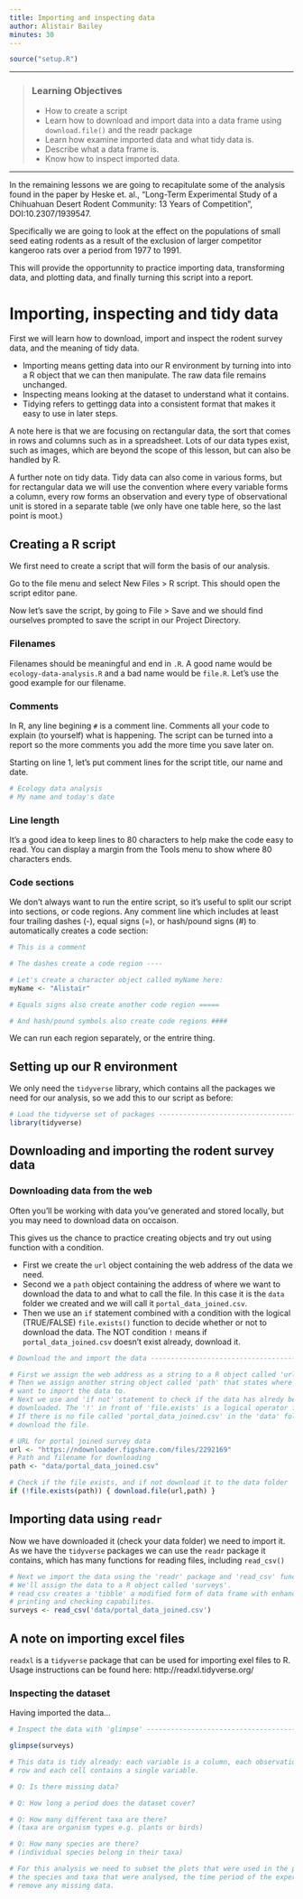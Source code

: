 ```yaml
---
title: Importing and inspecting data
author: Alistair Bailey
minutes: 30
---
```


```r
source("setup.R")
```

------------

> ### Learning Objectives
>
> * How to create a script
> * Learn how to download and import data into a data frame using `download.file()` 
and the readr package
> * Learn how examine imported data and what tidy data is.
> * Describe what a data frame is.
> * Know how to inspect imported data.
>

------------

In the remaining lessons we are going to recapitulate some of the analysis found in
the paper by Heske et. al., "Long-Term Experimental Study of a Chihuahuan
Desert Rodent Community: 13 Years of Competition", DOI:10.2307/1939547.

Specifically we are going to look at the effect on the populations of small
seed eating rodents as a result of the exclusion of larger competitor kangeroo
rats over a period from 1977 to 1991.

This will provide the opportunnity to practice importing data, transforming
data, and plotting data, and finally turning this script into a report.

# Importing, inspecting and tidy data

First we will learn how to download, import and inspect the rodent 
survey data, and the meaning of tidy data.

 + Importing means getting data into our R environment by turning into into a
 R object that we can then manipulate. The raw data file remains unchanged.
 + Inspecting means looking at the dataset to understand what it contains.
 + Tidying refers to gettingg data into a consistent format that makes it easy to
 use in later steps.
 
 A note here is that we are focusing on rectangular data, the sort that comes
 in rows and columns such as in a spreadsheet. Lots of our data types exist,
 such as images, which are beyond the scope of this lesson, but can also be
 handled by R.
 
 A further note on tidy data. Tidy data can also come in various forms, but for
 rectangular data we will use the convention where every variable forms a column,
 every row forms an observation and every type of observational unit is stored
 in a separate table (we only have one table here, so the last point is moot.)

## Creating a R script

We first need to create a script that will form the basis of our analysis.

Go to the file menu and select New Files > R script. This should open the script
editor pane.

Now let's save the script, by going to File > Save and we should find ourselves
prompted to save the script in our Project Directory.

### Filenames

Filenames should be meaningful and end in `.R`. A good name would be 
`ecology-data-analysis.R` and a bad name would be `file.R`. Let's use the good
example for our filename.

### Comments

In R, any line begining `#` is  a comment line. Comments all your code to 
explain (to yourself) what is happening. The script can be turned into a report
so the more comments you add the more time you save later on.

Starting on line 1, let's put comment lines for the script title, our name and
date.

```r
# Ecology data analysis
# My name and today's date
```

### Line length

It's a good idea to keep lines to 80 characters to help make the code easy to
read. You can display a margin from the Tools menu to show where 80 characters 
ends.

### Code sections

We don't always want to run the entire script, so it's useful to split our 
script into sections, or code regions. Any comment line which includes 
at least four trailing dashes (-), equal signs (=), or hash/pound signs (#) 
to automatically creates a code section:

```r
# This is a comment

# The dashes create a code region ----

# Let's create a character object called myName here:
myName <- "Alistair"

# Equals signs also create another code region =====

# And hash/pound symbols also create code regions ####

```

We can run each region separately, or the entrire thing.

## Setting up our R environment

We only need the `tidyverse` library, which  contains all the packages we need 
for our analysis, so we add this to our script as before:

```r
# Load the tidyverse set of packages -------------------------------------------
library(tidyverse)

```

## Downloading and importing the rodent survey data

### Downloading data from the web

Often you'll be working with data you've generated and stored locally, but you 
may need to download data on occaison.

This gives us the chance to practice creating objects and try out using function 
with a condition. 

+ First we create the `url` object containing the web address of the 
data we need.
+ Second we a `path` object containing the address of where we want to download
the data to and what to call the file. In this case it is the `data` folder we
created and we will call it `portal_data_joined.csv`.
+ Then we use an `if` statement combined with a condition with the logical (TRUE/FALSE)
 `file.exists()` function to decide whether or not to download 
the data. The NOT condition `!` means if `portal_data_joined.csv` doesn't 
exist already, download it.


```r
# Download the and import the data ---------------------------------------------

# First we assign the web address as a string to a R object called 'url'.
# Then we assign another string object called 'path' that states where we 
# want to import the data to.
# Next we use and 'if not' statement to check if the data has alredy been 
# downloaded. The '!' in front of 'file.exists' is a logical operator for 'not'.
# If there is no file called 'portal_data_joined.csv' in the 'data' folder,
# download the file.

# URL for portal joined survey data
url <- "https://ndownloader.figshare.com/files/2292169"
# Path and filename for downloading
path <- "data/portal_data_joined.csv"

# Check if the file exists, and if not download it to the data folder
if (!file.exists(path)) { download.file(url,path) }
```

## Importing data using `readr`

Now we have downloaded it (check your data folder) we need to import it.
As we have the `tidyverse` packages we can use the `readr` package it contains,
which has many functions for reading files, including `read_csv()`

```r
# Next we import the data using the 'readr' package and 'read_csv' function
# We'll assign the data to a R object called 'surveys'. 
# read_csv creates a 'tibble' a modified form of data frame with enhanced
# printing and checking capabilites.
surveys <- read_csv('data/portal_data_joined.csv')
```

## A note on importing excel files

`readxl` is a `tidyverse` package that can be used for importing exel files to R.
Usage instructions can be found here: http://readxl.tidyverse.org/ 

### Inspecting the dataset

Having imported the data...

```r
# Inspect the data with 'glimpse' ----------------------------------------------

glimpse(surveys)

# This data is tidy already: each variable is a column, each observation is a
# row and each cell contains a single variable.

# Q: Is there missing data?

# Q: How long a period does the dataset cover?

# Q: How many different taxa are there? 
# (taxa are organism types e.g. plants or birds)

# Q: How many species are there?
# (individual species belong in their taxa)

# For this analysis we need to subset the plots that were used in the paper,
# the species and taxa that were analysed, the time period of the experiment, and
# remove any missing data.
```
